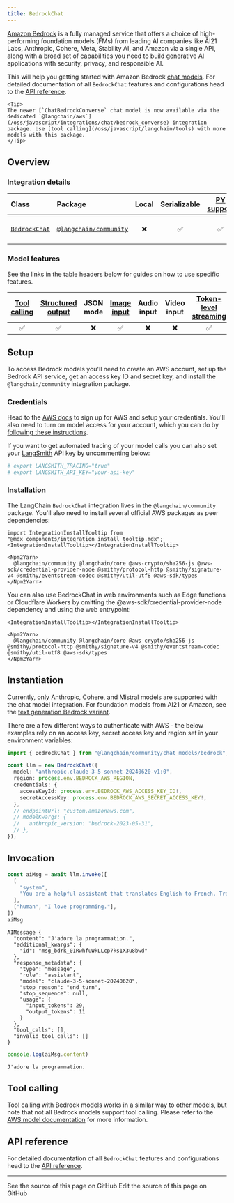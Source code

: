 ```yaml
---
title: BedrockChat
---
```


[Amazon Bedrock](https://aws.amazon.com/bedrock/) is a fully managed service that offers a choice of high-performing foundation models (FMs) from leading AI companies like AI21 Labs, Anthropic, Cohere, Meta, Stability AI, and Amazon via a single API, along with a broad set of capabilities you need to build generative AI applications with security, privacy, and responsible AI.

This will help you getting started with Amazon Bedrock [chat models](/oss/javascript/langchain/models). For detailed documentation of all `BedrockChat` features and configurations head to the [API reference](https://api.js.langchain.com/classes/langchain_community_chat_models_bedrock.BedrockChat.html).

```{=mdx}
<Tip>
The newer [`ChatBedrockConverse` chat model is now available via the dedicated `@langchain/aws`](/oss/javascript/integrations/chat/bedrock_converse) integration package. Use [tool calling](/oss/javascript/langchain/tools) with more models with this package.
</Tip>
```

## Overview

### Integration details

| Class | Package | Local | Serializable | [PY support](https://python.langchain.com/docs/integrations/chat/bedrock/) | Downloads | Version |
| :--- | :--- | :---: | :---: |  :---: | :---: | :---: |
| [`BedrockChat`](https://api.js.langchain.com/classes/langchain_community_chat_models_bedrock.BedrockChat.html) | [`@langchain/community`](https://npmjs.com/@langchain/community) | ❌ | ✅ | ✅ | ![NPM - Downloads](https://img.shields.io/npm/dm/@langchain/community?style=flat-square&label=%20&) | ![NPM - Version](https://img.shields.io/npm/v/@langchain/community?style=flat-square&label=%20&) |

### Model features

See the links in the table headers below for guides on how to use specific features.

| [Tool calling](/oss/javascript/langchain/tools) | [Structured output](/oss/javascript/langchain/structured-output) | JSON mode | [Image input](/oss/javascript/langchain/messages#multimodal) | Audio input | Video input | [Token-level streaming](/oss/javascript/langchain/streaming/) | [Token usage](/oss/javascript/langchain/models#token-usage) | [Logprobs](/oss/javascript/langchain/models#log-probabilities) |
| :---: | :---: | :---: | :---: |  :---: | :---: | :---: | :---: | :---: |
| ✅ | ✅ | ❌ | ✅ | ❌ | ❌ | ✅ | ✅ | ❌ |

## Setup

To access Bedrock models you'll need to create an AWS account, set up the Bedrock API service, get an access key ID and secret key, and install the `@langchain/community` integration package.

### Credentials

Head to the [AWS docs](https://docs.aws.amazon.com/bedrock/latest/userguide/getting-started.html) to sign up for AWS and setup your credentials. You'll also need to turn on model access for your account, which you can do by [following these instructions](https://docs.aws.amazon.com/bedrock/latest/userguide/model-access.html).

If you want to get automated tracing of your model calls you can also set your [LangSmith](https://docs.smith.langchain.com/) API key by uncommenting below:

```bash
# export LANGSMITH_TRACING="true"
# export LANGSMITH_API_KEY="your-api-key"
```

### Installation

The LangChain `BedrockChat` integration lives in the `@langchain/community` package. You'll also need to install several official AWS packages as peer dependencies:

```{=mdx}
import IntegrationInstallTooltip from "@mdx_components/integration_install_tooltip.mdx";
<IntegrationInstallTooltip></IntegrationInstallTooltip>

<Npm2Yarn>
  @langchain/community @langchain/core @aws-crypto/sha256-js @aws-sdk/credential-provider-node @smithy/protocol-http @smithy/signature-v4 @smithy/eventstream-codec @smithy/util-utf8 @aws-sdk/types
</Npm2Yarn>
```

You can also use BedrockChat in web environments such as Edge functions or Cloudflare Workers by omitting the @aws-sdk/credential-provider-node dependency and using the web entrypoint:

```{=mdx}
<IntegrationInstallTooltip></IntegrationInstallTooltip>

<Npm2Yarn>
  @langchain/community @langchain/core @aws-crypto/sha256-js @smithy/protocol-http @smithy/signature-v4 @smithy/eventstream-codec @smithy/util-utf8 @aws-sdk/types
</Npm2Yarn>

```

## Instantiation

Currently, only Anthropic, Cohere, and Mistral models are supported with the chat model integration. For foundation models from AI21 or Amazon, see the [text generation Bedrock variant](/oss/javascript/integrations/llms/bedrock/).

There are a few different ways to authenticate with AWS - the below examples rely on an access key, secret access key and region set in your environment variables:

```typescript
import { BedrockChat } from "@langchain/community/chat_models/bedrock";

const llm = new BedrockChat({
  model: "anthropic.claude-3-5-sonnet-20240620-v1:0",
  region: process.env.BEDROCK_AWS_REGION,
  credentials: {
    accessKeyId: process.env.BEDROCK_AWS_ACCESS_KEY_ID!,
    secretAccessKey: process.env.BEDROCK_AWS_SECRET_ACCESS_KEY!,
  },
  // endpointUrl: "custom.amazonaws.com",
  // modelKwargs: {
  //   anthropic_version: "bedrock-2023-05-31",
  // },
});
```

## Invocation

```typescript
const aiMsg = await llm.invoke([
  [
    "system",
    "You are a helpful assistant that translates English to French. Translate the user sentence.",
  ],
  ["human", "I love programming."],
])
aiMsg
```

```output
AIMessage {
  "content": "J'adore la programmation.",
  "additional_kwargs": {
    "id": "msg_bdrk_01RwhfuWkLLcp7ks1X3u8bwd"
  },
  "response_metadata": {
    "type": "message",
    "role": "assistant",
    "model": "claude-3-5-sonnet-20240620",
    "stop_reason": "end_turn",
    "stop_sequence": null,
    "usage": {
      "input_tokens": 29,
      "output_tokens": 11
    }
  },
  "tool_calls": [],
  "invalid_tool_calls": []
}
```

```typescript
console.log(aiMsg.content)
```

```output
J'adore la programmation.
```

## Tool calling

Tool calling with Bedrock models works in a similar way to [other models](/oss/javascript/langchain/tools), but note that not all Bedrock models support tool calling. Please refer to the [AWS model documentation](https://docs.aws.amazon.com/bedrock/latest/APIReference/welcome.html) for more information.

## API reference

For detailed documentation of all `BedrockChat` features and configurations head to the [API reference](https://api.js.langchain.com/classes/langchain_community_chat_models_bedrock.BedrockChat.html).

---

<CardGroup cols={2}>
  <Card title="View Source" icon="eye" href="https://github.com/langchain-ai/docs/blob/main/src/oss/javascript/integrations/chat/bedrock.mdx">
    See the source of this page on GitHub
  </Card>
  <Card title="Edit Source" icon="pen-to-square" href="https://github.com/langchain-ai/docs/edit/main/src/oss/javascript/integrations/chat/bedrock.mdx">
    Edit the source of this page on GitHub
  </Card>
</CardGroup>
